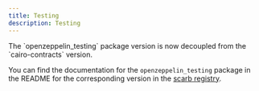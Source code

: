 ```yaml
---
title: Testing
description: Testing
---
```


<Callout>
The `openzeppelin_testing` package version is now decoupled from the `cairo-contracts` version.
</Callout>

You can find the documentation for the `openzeppelin_testing` package in the README for the corresponding version in the
[scarb registry](https://scarbs.xyz/packages/openzeppelin_testing).
